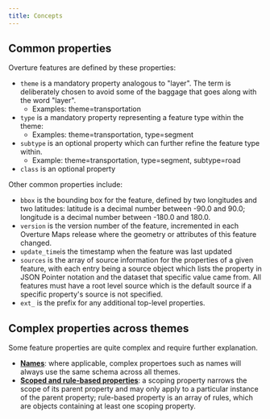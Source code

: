```yaml
---
title: Concepts
---
```



## Common properties

Overture features are defined by these properties:

- `theme` is a mandatory property analogous to "layer". The term is deliberately chosen to avoid some of the baggage that goes along with the word "layer".
    - Examples: theme=transportation
- `type` is a mandatory property representing a feature type within the theme:
    - Examples: theme=transportation, type=segment
- `subtype` is an optional property which can further refine the feature type within.
    - Example: theme=transportation, type=segment, subtype=road
- `class` is an optional property


Other common properties include:

- `bbox` is the bounding box for the feature, defined by two longitudes and two latitudes: latitude is a decimal number between -90.0 and 90.0; longitude is a decimal number between -180.0 and 180.0.
- `version` is the version number of the feature, incremented in each Overture Maps release where the geometry or attributes of this feature changed.
- `update_time`is the timestamp when the feature was last updated
- `sources` is the array of source information for the properties of a given feature, with each entry being a source object which lists the property in JSON Pointer notation and the dataset that specific value came from. All features must have a root level source which is the default source if a specific property's source is not specified.
- `ext_` is the prefix for any additional top-level properties. 

## Complex properties across themes

Some feature properties are quite complex and require further explanation.

- **[Names](/schema/properties/names)**: where applicable, complex propertoes such as names will always use the same schema across all themes.
- **[Scoped and rule-based properties](/schema/properties/scoping-rules)**: a scoping property narrows the scope of its parent property and may only apply to a particular instance of the parent property; rule-based property is an array of rules, which are objects containing at least one scoping property.

